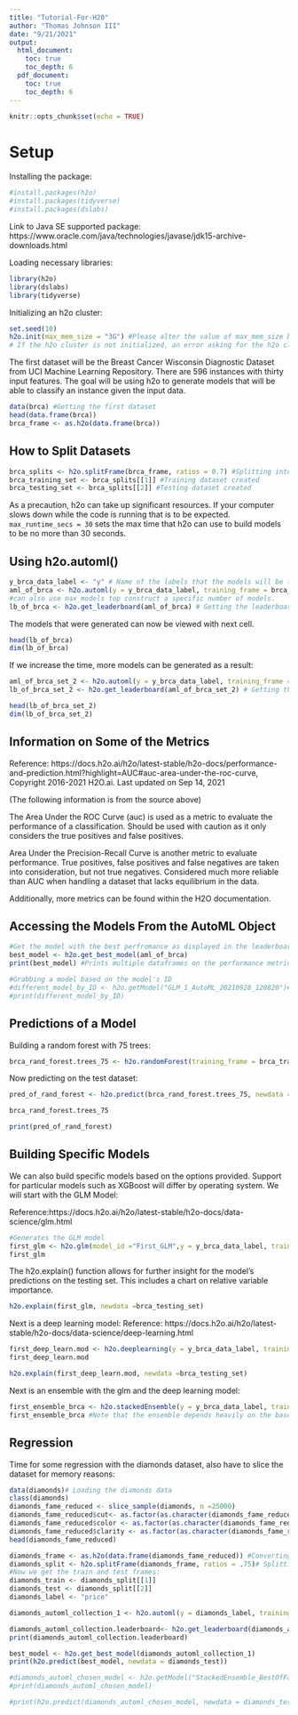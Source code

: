 ```yaml
---
title: "Tutorial-For-H20"
author: "Thomas Johnson III"
date: "9/21/2021"
output: 
  html_document:
    toc: true
    toc_depth: 6
  pdf_document:
    toc: true
    toc_depth: 6
---
```


```r
knitr::opts_chunk$set(echo = TRUE)
```

# Setup

Installing the package:
```r
#install.packages(h2o)
#install.packages(tidyverse)
#install.packages(dslabs)
```

Link to Java SE supported package: https://www.oracle.com/java/technologies/javase/jdk15-archive-downloads.html

Loading necessary libraries:

```r
library(h2o)
library(dslabs)
library(tidyverse)
```

Initializing an h2o cluster:

```r
set.seed(10)
h2o.init(max_mem_size = "3G") #Please alter the value of max_mem_size based on the amount of memory your system can provide or that you can allocate to the H2O cluster. Currently set at 3GB of memory.
# If the h2o cluster is not initialized, an error asking for the h2o cluster to be initialized will occur. 
```


The first dataset will be the Breast Cancer Wisconsin Diagnostic Dataset from UCI Machine Learning Repository. There are 596 instances with thirty input features. The goal will be using h2o to generate models that will be able to classify an instance given the input data.

```r
data(brca) #Getting the first dataset
head(data.frame(brca))
brca_frame <- as.h2o(data.frame(brca))
```

## How to Split Datasets

```r
brca_splits <- h2o.splitFrame(brca_frame, ratios = 0.7) #Splitting into train and test datasets.
brca_training_set <- brca_splits[[1]] #Training dataset created
brca_testing_set <- brca_splits[[2]] #Testing dataset created
```

As a precaution, h2o can take up significant resources. If your computer slows down while the code is running that is to be expected. ```max_runtime_secs = 30``` sets the max time that h2o can use to build models to be no more than 30 seconds.

## Using h2o.automl()

```r
y_brca_data_label <- "y" # Name of the labels that the models will be training classify with
aml_of_brca <- h2o.automl(y = y_brca_data_label, training_frame = brca_training_set, max_runtime_secs = 30, nfolds = 3,  project_name = "automated_ML_first_run", seed =10) # Building a set of machine learning models from the data. Using 3 fold cross validation.
#can also use max_models top construct a specific number of models.
lb_of_brca <- h2o.get_leaderboard(aml_of_brca) # Getting the leaderboard of the models that were generated.
```

The models that were generated can now be viewed with next cell.

```r
head(lb_of_brca)
dim(lb_of_brca)
```

If we increase the time, more models can be generated as a result:

```r
aml_of_brca_set_2 <- h2o.automl(y = y_brca_data_label, training_frame = brca_testing_set, max_runtime_secs = 60, nfolds = 3, project_name = "automated_ML_second_run", seed = 10) # Building a set of machine learning models from the data. Using 3 fold cross validation.
lb_of_brca_set_2 <- h2o.get_leaderboard(aml_of_brca_set_2) # Getting the leaderboard of the models that were generated.
```

```r
head(lb_of_brca_set_2)
dim(lb_of_brca_set_2)
```


## Information on Some of the Metrics

Reference: https://docs.h2o.ai/h2o/latest-stable/h2o-docs/performance-and-prediction.html?highlight=AUC#auc-area-under-the-roc-curve, Copyright 2016-2021 H2O.ai. Last updated on Sep 14, 2021

(The following information is from the source above)

The Area Under the ROC Curve (auc) is used as a metric to evaluate the performance of a classification. Should be used with caution as it only considers the true positives and false positives.

Area Under the Precision-Recall Curve is another metric to evaluate performance. True positives, false positives and false negatives are taken into consideration, but not true negatives. Considered much more reliable than AUC when handling a dataset that lacks equilibrium in the data.

Additionally, more metrics can be found within the H2O documentation.

## Accessing the Models From the AutoML Object

```r
#Get the model with the best perfromance as displayed in the leaderboard
best_model <- h2o.get_best_model(aml_of_brca)
print(best_model) #Prints multiple dataframes on the performance metrics and structure of that particular model
```

```r
#Grabbing a model based on the model's ID
#different_model_by_ID <- h2o.getModel("GLM_1_AutoML_20210928_120820")#Type in a model ID in the parentheses from the automl output
#print(different_model_by_ID)
```

## Predictions of a Model

Building a random forest with 75 trees:

```r
brca_rand_forest.trees_75 <- h2o.randomForest(training_frame = brca_training_set, y = y_brca_data_label, ntrees = 75, nfolds = 3, seed=10, keep_cross_validation_predictions = TRUE)
```

Now predicting on the test dataset:

```r
pred_of_rand_forest <- h2o.predict(brca_rand_forest.trees_75, newdata = brca_testing_set) #Using the test set from splitting the brca frame earlier
```

```r
brca_rand_forest.trees_75
```


```r
print(pred_of_rand_forest)
```


## Building Specific Models

We can also build specific models based on the options provided. Support for particular models such as XGBoost will differ by operating system. We will start with the GLM Model:

Reference:https://docs.h2o.ai/h2o/latest-stable/h2o-docs/data-science/glm.html

```r
#Generates the GLM model
first_glm <- h2o.glm(model_id ="First_GLM",y = y_brca_data_label, training_frame = brca_training_set, nfolds = 3, seed =10, keep_cross_validation_predictions = TRUE) 
first_glm
```

The h2o.explain() function allows for further insight for the model's predictions on the testing set. This includes a chart on relative variable importance.

```r
h2o.explain(first_glm, newdata =brca_testing_set)
```

Next is a deep learning model:
Reference: https://docs.h2o.ai/h2o/latest-stable/h2o-docs/data-science/deep-learning.html

```r
first_deep_learn.mod <- h2o.deeplearning(y = y_brca_data_label, training_frame = brca_training_set, model_id = "brca_deep_learn_mod_1", nfolds = 3, epochs = 11, seed =10, keep_cross_validation_predictions = TRUE) #Building a deep learning bodel for classifying BRCA data
first_deep_learn.mod
```

```r
h2o.explain(first_deep_learn.mod, newdata =brca_testing_set)
```

Next is an ensemble with the glm and the deep learning model:

```r
first_ensemble_brca <- h2o.stackedEnsemble(y = y_brca_data_label, training_frame = brca_training_set,model_id = "brca_st_ensemble_mod_1", metalearner_nfolds =3, base_models = list(first_deep_learn.mod, first_glm,brca_rand_forest.trees_75)) #A list of specified models to used for the stacked ensemble is required.
first_ensemble_brca #Note that the ensemble depends heavily on the base models to be able to achieve high performacne.
```

## Regression

Time for some regression with the diamonds dataset, also have to slice the dataset for memory reasons:

```r
data(diamonds)# Loading the diamonds data
class(diamonds)
diamonds_fame_reduced <- slice_sample(diamonds, n =25000)
diamonds_fame_reduced$cut<- as.factor(as.character(diamonds_fame_reduced$cut))
diamonds_fame_reduced$color <- as.factor(as.character(diamonds_fame_reduced$color))
diamonds_fame_reduced$clarity <- as.factor(as.character(diamonds_fame_reduced$clarity))
head(diamonds_fame_reduced)
```


```r
diamonds_frame <- as.h2o(data.frame(diamonds_fame_reduced)) #Converting to h2o frame
diamonds_split <- h2o.splitFrame(diamonds_frame, ratios = .75)# Splitting the data
#Now we get the train and test frames:
diamonds_train <- diamonds_split[[1]]
diamonds_test <- diamonds_split[[2]]
diamonds_label <- "price"
```


```r
diamonds_automl_collection_1 <- h2o.automl(y = diamonds_label, training_frame = diamonds_train, max_runtime_secs = 45, nfolds = 5, seed = 10) #Running automl for 45 seconds with 5-fold cross validation for diamonds data
```

```r
diamonds_automl_collection.leaderboard<- h2o.get_leaderboard(diamonds_automl_collection_1)
print(diamonds_automl_collection.leaderboard)
```

```r
best_model <- h2o.get_best_model(diamonds_automl_collection_1)
print(h2o.predict(best_model, newdata = diamonds_test))
```


```r
#diamonds_automl_chosen_model <- h2o.getModel("StackedEnsemble_BestOfFamily_AutoML_20210928_145212")
#print(diamonds_automl_chosen_model)
```

```r
#print(h2o.predict(diamonds_automl_chosen_model, newdata = diamonds_test)) # Getting the predicted values for the chosen model
```






















